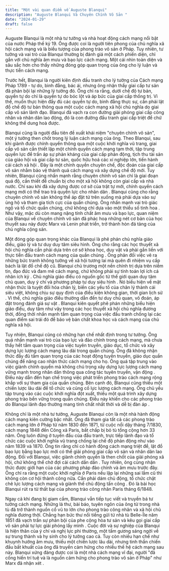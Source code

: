```yaml
---
title: "Một vài quan điểm về Auguste Blanqui"
description: "Auguste Blanqui Và Chuyên Chính Vô Sản "
date: "2024-01-29"
draft: false
---
```

Auguste Blanqui là một nhà tư tưởng và nhà hoạt động cách mạng nổi bật của nước Pháp thế kỷ 19. Ông được coi là người tiên phong của chủ nghĩa xã hội cách mạng và là biểu tượng của phong trào vô sản ở Pháp. Tuy nhiên, tư tưởng và vai trò của Blanqui thường bị đánh giá một cách phiến diện, chỉ gắn với chủ nghĩa âm mưu và bạo lực cách mạng. Một cái nhìn toàn diện và sâu sắc hơn cho thấy những đóng góp quan trọng của ông cho lý luận và thực tiễn cách mạng.

Trước hết, Blanqui là người kiên định đấu tranh cho lý tưởng của Cách mạng Pháp 1789 - tự do, bình đẳng, bác ái, nhưng ông nhận thấy giai cấp tư sản đã phản bội lại những lý tưởng đó. Ông chỉ ra rằng, dưới chế độ tư bản, quyền tự do chỉ là quyền tự do bóc lột và áp bức của giai cấp thống trị. Vì thế, muốn thực hiện đầy đủ các quyền tự do, bình đẳng thực sự, cần phải lật đổ chế độ tư bản thông qua một cuộc cách mạng xã hội chủ nghĩa do giai cấp vô sản lãnh đạo. Blanqui đã vạch ra con đường giải phóng giai cấp công nhân và nhân dân lao động, đó là con đường đấu tranh giai cấp triệt để chứ không thể dung hoà được.

Blanqui cũng là người đầu tiên đề xuất khái niệm "chuyên chính vô sản", một ý tưởng then chốt trong lý luận cách mạng của ông. Theo Blanqui, sau khi giành được chính quyền thông qua một cuộc khởi nghĩa vũ trang, giai cấp vô sản cần thiết lập một chính quyền cách mạng tạm thời, tập trung quyền lực để trấn áp sự phản kháng của giai cấp phản động, tịch thu tài sản của giáo hội và giai cấp tư sản, quốc hữu hoá các xí nghiệp lớn, tiến hành cải cách xã hội . Đây là một chính quyền chuyên chế, độc đoán của giai cấp vô sản nhằm bảo vệ thành quả cách mạng và xây dựng chế độ mới. Tuy nhiên, Blanqui cũng nhấn mạnh rằng chuyên chính vô sản chỉ là giai đoạn quá độ, cần thiết để chuẩn bị cho một xã hội không còn giai cấp và nhà nước. Chỉ sau khi đã xây dựng được cơ sở của trật tự mới, chính quyền cách mạng mới có thể trao trả quyền lực cho nhân dân . Blanqui cũng cho rằng chuyên chính vô sản không thể áp đặt từ trên xuống mà phải dựa vào sự ủng hộ và tham gia tích cực của quần chúng. Ông nhấn mạnh vai trò giác ngộ và tổ chức quần chúng, chứ không chỉ dựa vào một thiểu số tinh hoa . Như vậy, mặc dù còn mang nặng tính chất âm mưu và bạo lực, quan niệm của Blanqui về chuyên chính vô sản đã phác hoạ những nét cơ bản của học thuyết sau này được Marx và Lenin phát triển, trở thành hòn đá tảng của chủ nghĩa cộng sản.

Một đóng góp quan trọng khác của Blanqui là phê phán chủ nghĩa giáo điều, giáo lý và tư duy duy tâm siêu hình. Ông cho rằng các học thuyết xã hội chủ nghĩa cần phải dựa trên cơ sở khoa học, duy vật và phải gắn liền với thực tiễn đấu tranh cách mạng của quần chúng . Ông phản đối việc vẽ ra những bức tranh không tưởng về xã hội tương lai mà quên đi nhiệm vụ cấp bách là lật đổ chế độ cũ. Blanqui chủ trương một nền chính trị dựa trên niềm tin, đạo đức và đam mê cách mạng, chứ không phải sự tính toán lợi ích cá nhân ích kỷ . Chủ nghĩa giáo điều có nguồn gốc từ thế giới quan duy tâm chủ quan, duy ý chí và phương pháp tư duy siêu hình . Nó biểu hiện về mặt nhận thức là tuyệt đối hóa chân lý, biến các yếu tố của chân lý thành cái siêu việt, không chịu sự quy định của điều kiện không gian, thời gian lịch sử . Vì thế, chủ nghĩa giáo điều thường dẫn đến tư duy chủ quan, võ đoán, áp đặt trong đánh giá sự vật . Blanqui kiên quyết phê phán những biểu hiện giáo điều, duy tâm như vậy trong các học thuyết xã hội chủ nghĩa đương thời, đồng thời nhấn mạnh tầm quan trọng của việc đấu tranh chống lại các quan điểm sai trái đó để bảo vệ bản chất khoa học và cách mạng của chủ nghĩa xã hội.

Tuy nhiên, Blanqui cũng có những hạn chế nhất định trong tư tưởng. Ông quá nhấn mạnh vai trò của bạo lực và đảo chính trong cách mạng, mà chưa thấy hết tầm quan trọng của việc tuyên truyền, giáo dục, tổ chức và xây dựng lực lượng cách mạng lâu dài trong quần chúng. Ông đã không nhận thức đầy đủ tầm quan trọng của các hoạt động tuyên truyền, giáo dục quần chúng để nâng cao nhận thức cách mạng cho họ. Ông quá tập trung vào việc giành chính quyền mà không chú trọng xây dựng lực lượng cách mạng vững mạnh trong nhân dân thông qua công tác tuyên truyền, vận động . Điều này dẫn đến hạn chế trong việc phát triển phong trào cách mạng rộng khắp với sự tham gia của quần chúng. Bên cạnh đó, Blanqui cũng thiếu một chiến lược lâu dài để tổ chức và củng cố lực lượng cách mạng. Ông chủ yếu tập trung vào các cuộc khởi nghĩa đột xuất, thiếu một quá trình xây dựng phong trào bền vững trong quần chúng. Điều này khiến cho các phong trào do Blanqui lãnh đạo thường mang tính chất nhất thời và dễ bị đàn áp .

Không chỉ là một nhà tư tưởng, Auguste Blanqui còn là một nhà hành động cách mạng kiên cường bậc nhất. Ông đã tham gia tất cả các phong trào cách mạng lớn ở Pháp từ năm 1830 đến 1871, từ cuộc nổi dậy tháng 7/1830, cách mạng 1848 đến Công xã Paris, bất chấp bị bỏ tù tổng cộng hơn 33 năm. Ông luôn đứng ở tuyến đầu của đấu tranh, trực tiếp lãnh đạo và tổ chức các cuộc khởi nghĩa vũ trang chống lại chế độ phản động như vào năm 1839 và 1870. Ông tin rằng chỉ có hành động cách mạng triệt để, lật đổ bạo lực bằng bạo lực mới có thể giải phóng giai cấp vô sản và nhân dân lao động. Đối với Blanqui, việc giành chính quyền là then chốt của giải phóng xã hội, chứ không thể chờ đợi cải cách dần dần . Tuy nhiên, ông cũng nhận thức được giới hạn của các phương pháp đảo chính và âm mưu trước đây. Ông chỉ ra rằng một cuộc khởi nghĩa ở Paris nếu lặp lại những sai lầm cũ thì không còn cơ hội thành công nữa. Cần phải dám chủ động, tổ chức chặt chẽ lực lượng cách mạng và giành thế chủ động tấn công . Đó là bài học Blanqui rút ra từ thất bại của phong trào công nhân Paris tháng 6/1848.

Ngay cả khi đang bị giam cầm, Blanqui vẫn tiếp tục viết và truyền bá tư tưởng cách mạng. Những lá thư, bài báo, tuyên ngôn của ông từ trong nhà tù đã trở thành nguồn cổ vũ to lớn cho phong trào công nhân và xã hội chủ nghĩa đương thời. Chẳng hạn bức thư nổi tiếng gửi từ nhà tù Belle-Île năm 1851 đã vạch trần sự phản bội của phe cộng hòa tư sản và kêu gọi giai cấp vô sản phải tự lực giải phóng lấy mình . Cuộc đời và sự nghiệp của Blanqui là hiện thân của ý chí và nghị lực phi thường, một tấm gương sáng ngời về sự trung thành và hy sinh cho lý tưởng cao cả. Tuy còn nhiều hạn chế như khuynh hướng âm mưu, thiếu một chiến lược lâu dài, nhưng tinh thần chiến đấu bất khuất của ông đã truyền cảm hứng cho nhiều thế hệ cách mạng sau này. Blanqui xứng đáng được coi là một nhà cách mạng vĩ đại, người "đã cống hiến trí tuệ và là nguồn cảm hứng cho phong trào vô sản ở Pháp" như Marx đã nhận xét .
